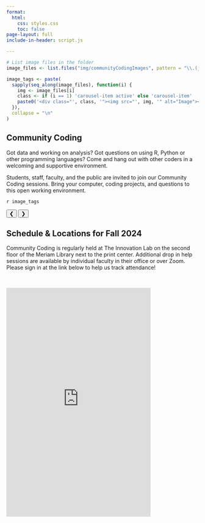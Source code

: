 ```yaml
---
format: 
  html:
    css: styles.css
    toc: false
page-layout: full
include-in-header: script.js

---
```

``` r
# List image files in the folder
image_files <- list.files("img/communityCodingImages", pattern = "\\.(jpg|jpeg|png|gif)$", ignore.case = TRUE, full.names = TRUE)

image_tags <- paste(
  sapply(seq_along(image_files), function(i) {
    img <- image_files[i]
    class <- if (i == 1) 'carousel-item active' else 'carousel-item'
    paste0('<div class="', class, '"><img src="', img, '" alt="Image"></div>')
  }),
  collapse = "\n"
)
```

:::: {.layout-container}

::: {.welcome-section}

# Community Coding

Got data and working on analysis? Got questions on using R, Python or other programming languages? Come and hang out with other coders in a welcoming and supportive environment.

Students, staff, faculty, and the public are invited to join our Community Coding sessions. Bring your computer, coding projects, and questions to this open working environment.

:::

:::{.carousel}
::: {.carousel-inner}
`r image_tags`
:::

<!-- Carousel Controls -->
<button class="carousel-control prev" onclick="prevSlide()">&#10094;</button>
<button class="carousel-control next" onclick="nextSlide()">&#10095;</button>
:::

::::

:::{.text-section}
## Schedule & Locations for Fall 2024

Community Coding is regularly held at The Innovation Lab on the second floor of the Meriam Library next to the print center. Additional drop in help sessions are available by individual faculty in their office or over Zoom. Please sign in at the link below to help us track attendance!
:::

<a href="https://docs.google.com/forms/d/e/1FAIpQLSfzHYqSO2DGD8ZPa_-q6JjpDi4AEcQDz2KyvgmtU1lWLSbORw/viewform " class="btn btn-primary" target="_blank" style="padding:10px 20px; text-decoration:none; background-color:9D2235#; color:#ffff; border-radius:5px;"> Sing In
</a>


:::{.calendar}
<!-- If you ever need to change where the calendar source is, simply get the embedded link and paste it after 'src=' -->
<iframe src="https://docs.google.com/spreadsheets/d/e/2PACX-1vRFeor7G0FO4mDM3EYZkO4-_F3fov_Z6si2ZT2Wwyxf87dJY3x0YqA14eY6X6q90Vcud637PF22G2ry/pubhtml?gid=0&amp;single=true&amp;widget=true&amp;headers=false" style="border: 0" width="75%" height="600" frameborder="0" scrolling="no"></iframe>
:::



